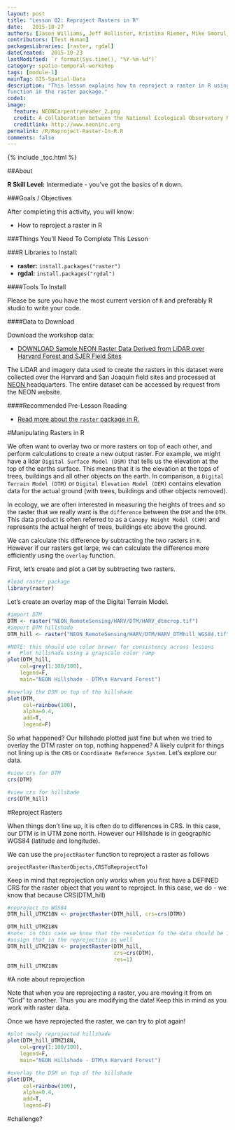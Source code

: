 ```yaml
---
layout: post
title: "Lesson 02: Reproject Rasters in R"
date:   2015-10-27
authors: [Jason Williams, Jeff Hollister, Kristina Riemer, Mike Smorul, Zack Brym, Leah Wasser]
contributors: [Test Human]
packagesLibraries: [raster, rgdal]
dateCreated:  2015-10-23
lastModified: `r format(Sys.time(), "%Y-%m-%d")`
category: spatio-temporal-workshop
tags: [module-1]
mainTag: GIS-Spatial-Data
description: "This lesson explains how to reproject a raster in R using the projectRaster
function in the raster package."
code1: 
image:
  feature: NEONCarpentryHeader_2.png
  credit: A collaboration between the National Ecological Observatory Network (NEON) and Data Carpentry
  creditlink: http://www.neoninc.org
permalink: /R/Reproject-Raster-In-R.R
comments: false
---
```


{% include _toc.html %}

##About


**R Skill Level:** Intermediate - you've got the basics of `R` down.

<div id="objectives" markdown="1">

###Goals / Objectives

After completing this activity, you will know:

* How to reproject a  raster in R

###Things You'll Need To Complete This Lesson

###R Libraries to Install:

* **raster:** `install.packages("raster")`
* **rgdal:** `install.packages("rgdal")`

####Tools To Install

Please be sure you have the most current version of `R` and preferably
R studio to write your code.


####Data to Download

Download the workshop data:

* <a href="http://files.figshare.com/2387965/NEON_RemoteSensing.zip" class="btn btn-success"> DOWNLOAD Sample NEON Raster Data Derived from LiDAR over Harvard
Forest and SJER Field Sites</a>

The LiDAR and imagery data used to create the rasters in this dataset were 
collected over the Harvard and San Joaquin field sites 
and processed at <a href="http://www.neoninc.org" target="_blank" >NEON </a> 
headquarters. The entire dataset can be accessed by request from the NEON website. 

####Recommended Pre-Lesson Reading

* <a href="http://cran.r-project.org/web/packages/raster/raster.pdf" target="_blank">
Read more about the `raster` package in R.</a>

</div>

#Manipulating Rasters in R

We often want to overlay two or more rasters on top of each other, and perform
calculations to create a new output raster. For example, we might have a lidar
`Digital Surface Model (DSM)` that tells us the elevation at the top of the earths surface.
This means that it is the elevation at the tops of trees, buildings and all other
objects on the earth. In comparison, a `Digital Terrain Model (DTM)` or `Digital Elevation
Model (DEM)` contains elevation data for the actual ground (with trees, buildings and 
other objects removed). 

In ecology, we are often interested in measuring the heights of trees and so the
raster that we really want is the `difference` between the `DSM` and the `DTM`.
This data product is often referred to as a `Canopy Height Model (CHM)` and represents
the actual height of trees, buildings etc above the ground.

We can calculate this difference by subtracting the two rasters in `R`. However
if our rasters get large, we can calculate the difference more efficiently using
the `overlay` function. 

First, let's create and plot a `CHM` by subtracting two rasters.

```r

#load raster package
library(raster)
```

Let's create an overlay map of the Digital Terrain Model.

```r
#import DTM
DTM <- raster("NEON_RemoteSensing/HARV/DTM/HARV_dtmcrop.tif")
#import DTM hillshade
DTM_hill <- raster("NEON_RemoteSensing/HARV/DTM/HARV_DTMhill_WGS84.tif")

#NOTE: this should use color brewer for consistency across lessons
#	Plot hillshade using a grayscale color ramp 
plot(DTM_hill,
    col=grey(1:100/100),
    legend=F,
    main="NEON Hillshade - DTM\n Harvard Forest")

#overlay the DSM on top of the hillshade
plot(DTM,
     col=rainbow(100),
     alpha=0.4,
     add=T,
     legend=F)

```

So what happened? Our hillshade plotted just fine but when we tried to overlay
the DTM raster on top, nothing happened? A likely culprit for things not lining
up is the `CRS` or `Coordinate Reference System`. Let's explore our data.

```r

#view crs for DTM
crs(DTM)

#view crs for hillshade
crs(DTM_hill)

```

#Reproject Rasters

When things don't line up, it is often do to differences in CRS. In this case,
our DTM is in UTM zone north. However our Hillshade is in geographic WGS84
(latitude and longitude). 

We can use the `projectRaster` function to reproject a raster as follows

`projectRaster(RasterObjects,CRSToReprojectTo)`

Keep in mind that reprojection only works when you first have a DEFINED CRS for
the raster object that you want to reproject. In this case, we do - we know that 
because CRS(DTM_hill)

```r

#reproject to WGS84
DTM_hill_UTMZ18N <- projectRaster(DTM_hill, crs=crs(DTM))

DTM_hill_UTMZ18N
#note: in this case we know that the resolution fo the data should be 1 m. We can 
#assign that in the reprojection as well
DTM_hill_UTMZ18N <- projectRaster(DTM_hill, 
                                  crs=crs(DTM),
                                  res=1)
DTM_hill_UTMZ18N

```

#A note about reprojection

Note that when you are reprojecting a raster, you are moving it from on "Grid" to
another. Thus you are modifying the data! Keep this in mind as you work with raster
data.

Once we have reprojected the raster, we can try to plot again!

```r

#plot newly reprojected hillshade
plot(DTM_hill_UTMZ18N,
    col=grey(1:100/100),
    legend=F,
    main="NEON Hillshade - DTM\n Harvard Forest")

#overlay the DSM on top of the hillshade
plot(DTM,
     col=rainbow(100),
     alpha=0.4,
     add=T,
     legend=F)
```

#challenge?


